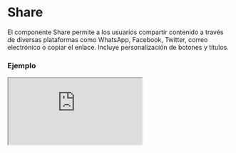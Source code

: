
# Share

El componente Share permite a los usuarios compartir contenido a través de diversas plataformas como WhatsApp, Facebook, Twitter, correo electrónico o copiar el enlace. Incluye personalización de botones y títulos.

### Ejemplo

<Iframe
  minHeightIframe="30dvh"
  src="https://fenextjs-component-storybook.vercel.app/iframe.html?args=&id=share-share--index&viewMode=story"
/>

### Importacion

Para importar el componente Share, se puede hacer desde fenextjs

```tsx copy
import { Share } from "fenextjs";
```

### Parametros

| Parametro     | Tipo            | Requerido | Default                                        | Descripcion                                                                                  |
| ------------- | --------------- | --------- | ---------------------------------------------- | -------------------------------------------------------------------------------------------- |
| className     | string          | no        | ''                                             | Clase CSS para personalizar el contenedor del componente Share.                              |
| ButtonProps   | ButtonProps     | no        | \{ children: 'Share' \}                        | Props del componente Button para personalizar el botón de compartir.                         |
| TitleProps    | TitleProps      | no        | \{ children: 'Share', tag: 'h2' \}             | Props del componente Title para personalizar el título de la ventana de compartir.           |
| share         | string          | no        | ''                                             | Texto que se comparte en las redes sociales o se copia en el portapapeles.                   |
| shareList     | ShareListType[] | no        | ['whatsapp', 'facebook', 'x', 'email', 'copy'] | Lista de plataformas de redes sociales o acciones de compartir disponibles en el componente. |
| showShareCopy | boolean         | no        | false                                          | Indica si se debe mostrar el botón de copia para compartir el texto.                         |

### Storybook

Para ver el storybook del componente lo puede hacer con este [link](https://fenextjs-component-storybook.vercel.app/?path=/story/share-share--index)

### Usos

- Uso básico del Share

```tsx copy
<Share share="http://example.com" />
```

- Share con título personalizado

```tsx copy
<Share TitleProps={{ children: "Compartir en redes" }} />
```

- Share con opciones específicas de redes sociales

```tsx copy
<Share shareList={["whatsapp", "twitter"]} />
```

- Share con botón de copia de enlace visible

```tsx copy
<Share showShareCopy={true} />
```
